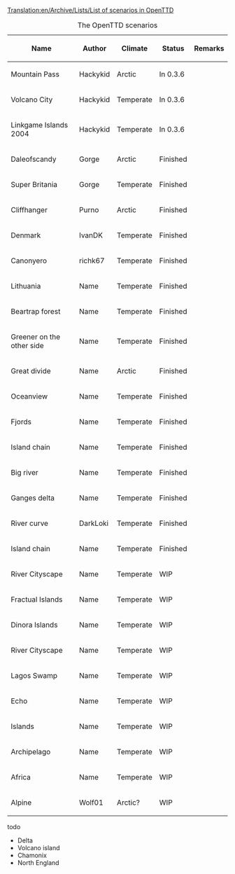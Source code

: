 [[Translation:en/Archive/Lists/List of scenarios in OpenTTD]]
{{en/Warning|This table isn't finished yet. Gimme more time :)}}

{| border="1"
|+ The OpenTTD scenarios
|-
! Name !! Author !! Climate !! Status !! Remarks
|-
|Mountain Pass || Hackykid || Arctic
!class="checked" | In 0.3.6 ||
|-
|Volcano City || Hackykid || Temperate
!class="checked" | In 0.3.6 ||
|-
|Linkgame Islands 2004 || Hackykid || Temperate
!class="checked" | In 0.3.6 ||
|-
|Daleofscandy || Gorge || Arctic
!class="checked2" | Finished ||
|-
|Super Britania  || Gorge || Temperate
!class="checked2" | Finished ||
|-
|Cliffhanger || Purno || Arctic
!class="checked2" | Finished ||
|-
|Denmark || IvanDK || Temperate
!class="checked2" | Finished ||
|-
|Canonyero || richk67 || Temperate
!class="checked2" | Finished ||
|-
|Lithuania || Name || Temperate
!class="checked2" | Finished ||
|-
|Beartrap forest || Name || Temperate
!class="checked2" | Finished ||
|-
|Greener on the other side || Name || Temperate
!class="checked2" | Finished ||
|-
|Great divide || Name || Arctic
!class="checked2" | Finished ||
|-
|Oceanview || Name || Temperate
!class="checked2" | Finished ||
|-
|Fjords || Name || Temperate
!class="checked2" | Finished ||
|-
|Island chain || Name || Temperate
!class="checked2" | Finished ||
|- 
|Big river || Name || Temperate
!class="checked2" | Finished ||
|-
|Ganges delta || Name || Temperate
!class="checked2" | Finished ||
|-
|River curve || DarkLoki || Temperate
!class="checked2" | Finished ||
|-
|Island chain || Name || Temperate
!class="checked2" | Finished ||
|-
|River Cityscape || Name || Temperate
!class="wip" | WIP ||
|-
|Fractual Islands || Name || Temperate
!class="wip" | WIP ||
|-
|Dinora Islands || Name || Temperate
!class="wip" | WIP ||
|-
|River Cityscape || Name || Temperate
!class="wip" | WIP ||
|-
|Lagos Swamp || Name || Temperate
!class="wip" | WIP ||
|-
|Echo || Name || Temperate
!class="wip" | WIP ||
|-
|Islands || Name || Temperate
!class="wip" | WIP ||
|-
|Archipelago || Name || Temperate
!class="wip" | WIP ||
|-
|Africa || Name || Temperate
!class="wip" | WIP ||
|-
|Alpine || Wolf01 || Arctic?
!class="wip" | WIP ||

|}

todo
*Delta 
*Volcano island
*Chamonix 
*North England